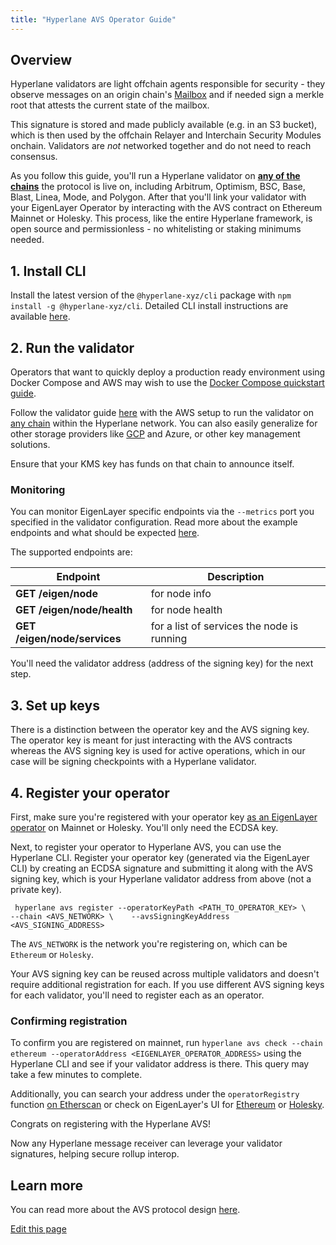 ```yaml
---
title: "Hyperlane AVS Operator Guide"
---
```


## Overview[​](#overview "Direct link to Overview")

Hyperlane validators are light offchain agents responsible for security - they observe messages on an origin chain's [Mailbox](/docs/protocol/mailbox) and if needed sign a merkle root that attests the current state of the mailbox.

This signature is stored and made publicly available (e.g. in an S3 bucket), which is then used by the offchain Relayer and Interchain Security Modules onchain. Validators are *not* networked together and do not need to reach consensus.

As you follow this guide, you'll run a Hyperlane validator on [**any of the chains**](https://github.com/hyperlane-xyz/hyperlane-registry/tree/main/chains) the protocol is live on, including Arbitrum, Optimism, BSC, Base, Blast, Linea, Mode, and Polygon. After that you'll link your validator with your EigenLayer Operator by interacting with the AVS contract on Ethereum Mainnet or Holesky. This process, like the entire Hyperlane framework, is open source and permissionless - no whitelisting or staking minimums needed.

## 1. Install CLI[​](#1-install-cli "Direct link to 1. Install CLI")

Install the latest version of the `@hyperlane-xyz/cli` package with `npm install -g @hyperlane-xyz/cli`. Detailed CLI install instructions are available [here](https://docs.hyperlane.xyz/docs/reference/cli).

## 2. Run the validator[​](#2-run-the-validator "Direct link to 2. Run the validator")

Operators that want to quickly deploy a production ready environment using Docker Compose and AWS may wish to use the [Docker Compose quickstart guide](/docs/operate/docker-quickstart).

Follow the validator guide [here](/docs/operate/validators/run-validators) with the AWS setup to run the validator on [any chain](https://github.com/hyperlane-xyz/hyperlane-registry/tree/main/chains) within the Hyperlane network. You can also easily generalize for other storage providers like [GCP](https://github.com/hyperlane-xyz/hyperlane-monorepo/pull/3156) and Azure, or other key management solutions.

Ensure that your KMS key has funds on that chain to announce itself.

### Monitoring[​](#monitoring "Direct link to Monitoring")

You can monitor EigenLayer specific endpoints via the `--metrics` port you specified in the validator configuration. Read more about the example endpoints and what should be expected [here](https://docs.eigenlayer.xyz/eigenlayer/avs-guides/spec/api/).

The supported endpoints are:

| Endpoint                     | Description                                |
| ---------------------------- | ------------------------------------------ |
| **GET /eigen/node**          | for node info                              |
| **GET /eigen/node/health**   | for node health                            |
| **GET /eigen/node/services** | for a list of services the node is running |

You'll need the validator address (address of the signing key) for the next step.

## 3. Set up keys[​](#3-set-up-keys "Direct link to 3. Set up keys")

There is a distinction between the operator key and the AVS signing key. The operator key is meant for just interacting with the AVS contracts whereas the AVS signing key is used for active operations, which in our case will be signing checkpoints with a Hyperlane validator.

## 4. Register your operator[​](#4-register-your-operator "Direct link to 4. Register your operator")

First, make sure you're registered with your operator key [as an EigenLayer operator](https://docs.eigenlayer.xyz/eigenlayer/operator-guides/operator-installation#operator-configuration-and-registration) on Mainnet or Holesky. You'll only need the ECDSA key.

Next, to register your operator to Hyperlane AVS, you can use the Hyperlane CLI. Register your operator key (generated via the EigenLayer CLI) by creating an ECDSA signature and submitting it along with the AVS signing key, which is your Hyperlane validator address from above (not a private key).

```
 hyperlane avs register --operatorKeyPath <PATH_TO_OPERATOR_KEY> \    --chain <AVS_NETWORK> \    --avsSigningKeyAddress <AVS_SIGNING_ADDRESS>
```

The `AVS_NETWORK` is the network you're registering on, which can be `Ethereum` or `Holesky`.

Your AVS signing key can be reused across multiple validators and doesn't require additional registration for each. If you use different AVS signing keys for each validator, you'll need to register each as an operator.

### Confirming registration[​](#confirming-registration "Direct link to Confirming registration")

To confirm you are registered on mainnet, run `hyperlane avs check --chain ethereum --operatorAddress <EIGENLAYER_OPERATOR_ADDRESS>` using the Hyperlane CLI and see if your validator address is there. This query may take a few minutes to complete.

Additionally, you can search your address under the `operatorRegistry` function [on Etherscan](https://etherscan.io/address/0x272CF0BB70D3B4f79414E0823B426d2EaFd48910#readProxyContract#F12) or check on EigenLayer's UI for [Ethereum](https://app.eigenlayer.xyz/avs/0xe8e59c6c8b56f2c178f63bcfc4ce5e5e2359c8fc) or [Holesky](https://holesky.eigenlayer.xyz/avs/0xc76e477437065093d353b7d56c81ff54d167b0ab).

<Check>
  Congrats on registering with the Hyperlane AVS!

  Now any Hyperlane message receiver can leverage your validator signatures, helping secure rollup interop.
</Check>

## Learn more[​](#learn-more "Direct link to Learn more")

You can read more about the AVS protocol design [here](/docs/protocol/economic-security/hyperlane-avs).

[Edit this page](https://github.com/hyperlane-xyz/v3-docs/tree/main/docs/guides/avs-operator-guide.mdx)
